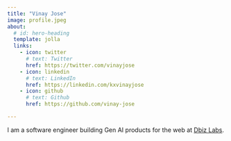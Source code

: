 ```yaml
---
title: "Vinay Jose"
image: profile.jpeg
about:
  # id: hero-heading
  template: jolla
  links:
    - icon: twitter
      # text: Twitter
      href: https://twitter.com/vinayjose
    - icon: linkedin
      # text: LinkedIn
      href: https://linkedin.com/kxvinayjose
    - icon: github
      # text: Github
      href: https://github.com/vinay-jose

---
```


I am a software engineer building Gen AI products for the web at [Dbiz Labs](https://dbiz.ai/).

<!-- ## Experience

ML Engineer | Dbiz.AI | February 2024 - present

Senior Software Engineer | Hyreo Inc | April 2022 - September 2023 -->
